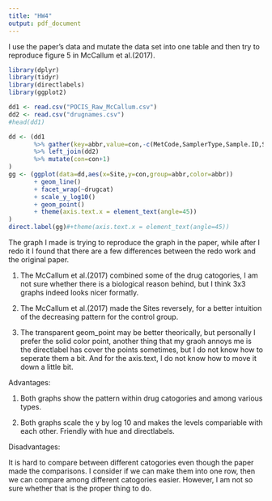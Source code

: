 ```yaml
---
title: "HW4"
output: pdf_document
---
```

I use the paper's data and mutate the data set into one table and then try to reproduce figure 5 in McCallum et al.(2017).

```r
library(dplyr)
library(tidyr)
library(directlabels)
library(ggplot2)
```

```r
dd1 <- read.csv("POCIS_Raw_McCallum.csv")
dd2 <- read.csv("drugnames.csv")
#head(dd1)
```

```r
dd <- (dd1
       %>% gather(key=abbr,value=con,-c(MetCode,SamplerType,Sample.ID,Site))
       %>% left_join(dd2)
       %>% mutate(con=con+1)
)
gg <- (ggplot(data=dd,aes(x=Site,y=con,group=abbr,color=abbr))
       + geom_line()
       + facet_wrap(~drugcat)
       + scale_y_log10()
       + geom_point()
       + theme(axis.text.x = element_text(angle=45))
)
direct.label(gg)#+theme(axis.text.x = element_text(angle=45))
```
The graph I made is trying to reproduce the graph in the paper, while after I redo it I found that there are a few differences between the redo work and the original paper.

1. The McCallum et al.(2017) combined some of the drug catogories, I am not sure whether there is a biological reason behind, but I think 3x3 graphs indeed looks nicer formatly.

2. The McCallum et al.(2017) made the Sites reversely, for a better intuition of the decreasing pattern for the control group.

3. The transparent geom_point may be better theorically, but personally I prefer the solid color point, another thing that my graoh annoys me is the directlabel has cover the points sometimes, but I do not know how to seperate them a bit. And for the axis.text, I do not know how to move it down a little bit.

Advantages:

1. Both graphs show the pattern within drug catogories and among various types. 

2. Both graphs scale the y by log 10 and makes the levels compariable with each other. Friendly with hue and directlabels.

Disadvantages:

It is hard to compare between different catogories even though the paper made the comparisons. I consider if we can make them into one row, then we can compare among different catogories easier. However, I am not so sure whether that is the proper thing to do.

